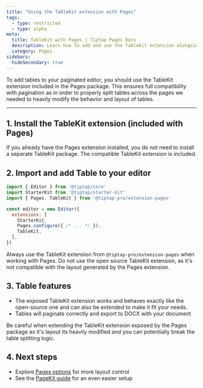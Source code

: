 ```yaml
---
title: "Using the TableKit extension with Pages"
tags:
  - type: restricted
  - type: alpha
meta:
  title: TableKit with Pages | Tiptap Pages Docs
  description: Learn how to add and use the TableKit extension alongside Pages for best compatibility.
  category: Pages
sidebars:
  hideSecondary: true
---
```



To add tables to your paginated editor, you should use the TableKit extension included in the Pages package. This ensures full compatibility with pagination as in order to properly split tables across the pages we needed to heavily modify the behavior and layout of tables.

<CodeDemo isPro src="https://feature-pages-extension--tiptap-pro.netlify.app/preview/extensions/pagestables" />

---

## 1. Install the TableKit extension (included with Pages)

If you already have the Pages extension installed, you do not need to install a separate TableKit package. The compatible TableKit extension is included.

## 2. Import and add Table to your editor

```js
import { Editor } from '@tiptap/core'
import StarterKit from '@tiptap/starter-kit'
import { Pages, TableKit } from '@tiptap-pro/extension-pages'

const editor = new Editor({
  extensions: [
    StarterKit,
    Pages.configure({ /* ... */ }),
    TableKit,
  ],
})
```

<Callout title="Best practice" variant="info">
  Always use the TableKit extension from <code>@tiptap-pro/extension-pages</code> when working with Pages. Do not use the open source TableKit extension, as it's not compatible with the layout generated by the Pages extension.
</Callout>

## 3. Table features
- The exposed TableKit extension works and behaves exactly like the open-source one and can also be extended to make it fit your needs.
- Tables will paginate correctly and export to DOCX with your document

<Callout title="Extending the Page's TableKit extension" variant="default">
  Be careful when extending the TableKit extension exposed by the Pages package as it's layout its heavily modified and you can potentially break the table splitting logic.
</Callout>

## 4. Next steps
- Explore [Pages options](/pages/core-concepts/options) for more layout control
- See the [PageKit guide](/pages/guides/pagekit-usage) for an even easier setup